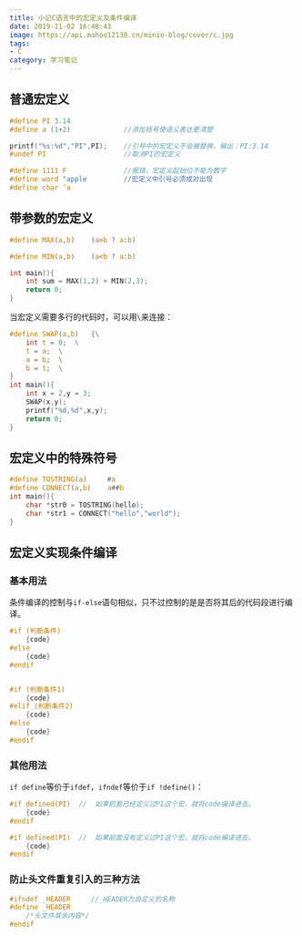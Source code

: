```yaml
---
title: 小记C语言中的宏定义及条件编译
date: 2019-11-02 16:48:43
image: https://api.mahoo12138.cn/minio-blog/cover/c.jpg
tags: 
- C
category: 学习笔记
---
```


## 普通宏定义

```c
#define PI 3.14
#define a (1+2)				//添加括号使语义表达更清楚

printf("%s:%d","PI",PI);	//引号中的宏定义不会被替换，输出：PI:3.14
#undef PI					//取消PI的宏定义

#define 1111 F				//报错，宏定义起始位不能为数字
#define word "apple			//宏定义中引号必须成对出现
#define char ‘a
```

## 带参数的宏定义

```c
#define MAX(a,b)	(a>b ? a:b)

#define MIN(a,b)	(a<b ? a:b)

int main(){
    int sum = MAX(1,2) + MIN(2,3);
    return 0;
}
```

当宏定义需要多行的代码时，可以用`\`来连接：

```c
#define SWAP(a,b)   {\
    int t = 0;  \
    t = a;  \
    a = b;  \
    b = t;  \
}
int main(){
    int x = 2,y = 3;
    SWAP(x,y);
    printf("%d,%d",x,y);
    return 0;
}
```

## 宏定义中的特殊符号

```c
#define TOSTRING(a)		#a
#define CONNECT(a,b)	a##b
int main(){
    char *str0 = TOSTRING(hello);
    char *str1 = CONNECT("hello","world");
}
```

## 宏定义实现条件编译

###  **基本用法** 

条件编译的控制与`if-else`语句相似，只不过控制的是是否将其后的代码段进行编译。

```c
#if (判断条件)
	{code}
#else
    {code}
#endif
```

```c

#if (判断条件1)
	{code}
#elif (判断条件2)
    {code}
#else
    {code}
#endif
```

### 其他用法

`if define`等价于`ifdef`，`ifndef`等价于`if !define()`：

```c
#if defined(PI)  //  如果前面已经定义过PI这个宏，就将code编译进去。
    {code}
#endif

#if defined(PI)  //  如果前面没有定义过PI这个宏，就将code编译进去。
    {code}
#endif
```

### 防止头文件重复引入的三种方法

```c
#ifndef _HEADER		//_HEADER为自定义的名称
#define _HEADER
	/*头文件其余内容*/
#endif
```

